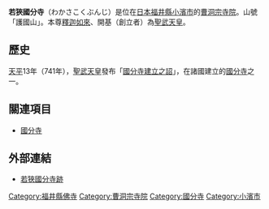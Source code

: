 {{日本寺院
| name = 若狹國分寺
| img = File:Wakasakokubunji.jpg
| img_capt = 釋迦堂
| image_width = 260
| nihongo = 若狭国分寺
| hiragana = わかさこくぶんじ
| romaji = Wakasa Kokubun-ji
| location = [[福井縣|福井縣]][[小濱市|小濱市]]國分寺53-1
| sangou = 護國山
| section = [[曹洞宗|曹洞宗]]
| god = [[釋迦如來|釋迦如來]]
| found_year = [[天平_(聖武天皇)|天平]]13年（741年）
| founder = [[聖武天皇|聖武天皇]]（勅願）
| official_name = 
| alias = 
| struct = 
| title = 
| cultural_collection = 木造藥師如來坐像（重要文化財）<br />若狹國分寺跡（國之史跡）<br />木造釋迦如來坐像（市文化財）
}}
'''若狹國分寺'''（わかさこくぶんじ）是位在[[日本|日本]][[福井縣|福井縣]][[小濱市|小濱市]]的[[曹洞宗|曹洞宗]][[寺院|寺院]]。山號「護國山」。本尊[[釋迦如來|釋迦如來]]、開基（創立者）為[[聖武天皇|聖武天皇]]。

== 歷史 ==
[[天平_(聖武天皇)|天平]]13年（741年），[[聖武天皇|聖武天皇]]發布「[[國分寺建立之詔|國分寺建立之詔]]」，在諸國建立的[[國分寺|國分寺]]之一。

== 關連項目 ==
*[[國分寺|國分寺]]

== 外部連結 ==
* [https://web.archive.org/web/20130310220407/http://www.city.obama.fukui.jp/section/sec_sekaiisan/Japanese/data/122.htm 若狹國分寺跡]

{{DEFAULTSORT:Wakasa Kokubunji}}
[[Category:福井縣佛寺|Category:福井縣佛寺]]
[[Category:曹洞宗寺院|Category:曹洞宗寺院]]
[[Category:國分寺|Category:國分寺]]
[[Category:小濱市|Category:小濱市]]



{{Religion-buil-stub}}